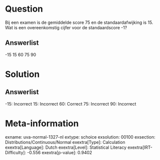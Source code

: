 Question
========

Bij een examen is de gemiddelde score 75 en de standaardafwijking is 15.
Wat is een overeenkomstig cijfer voor de standaardscore -1?

Answerlist
----------

-15
15
60
75
90

Solution
========

Answerlist
----------

-15: Incorrect
15: Incorrect
60: Correct
75: Incorrect
90: Incorrect

Meta-information
================
exname: uva-normal-1327-nl
extype: schoice
exsolution: 00100
exsection: Distributions/Continuous/Normal
exextra[Type]: Calculation
exextra[Language]: Dutch
exextra[Level]: Statistical Literacy
exextra[IRT-Difficulty]: -0.556
exextra[p-value]: 0.9402
